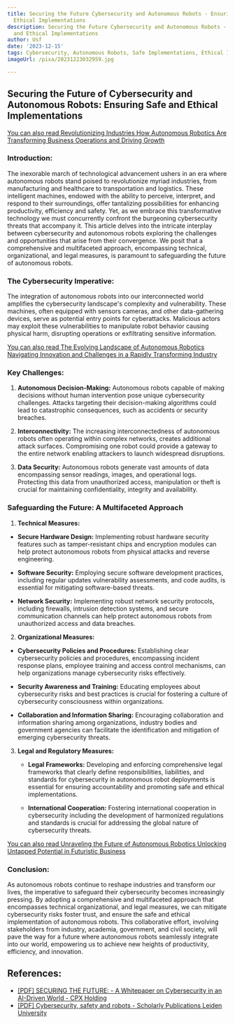 ```yaml
---
title: Securing the Future Cybersecurity and Autonomous Robots - Ensuring Safe and
  Ethical Implementations
description: Securing the Future Cybersecurity and Autonomous Robots - Ensuring Safe
  and Ethical Implementations
author: Usf
date: '2023-12-15'
tags: Cybersecurity, Autonomous Robots, Safe Implementations, Ethical Implementations
imageUrl: /pixa/20231223032959.jpg

---
```

## Securing the Future of Cybersecurity and Autonomous Robots: Ensuring Safe and Ethical  Implementations

[You can  also read Revolutionizing Industries How  Autonomous Robotics Are Transforming Business Operations  and Driving Growth](Revolutionizing%20Industries%20How%20Autonomous%20Robotics%20Are%20Transforming%20Business%20Operations%20and%20Driving%20Growth)


### Introduction:

The inexorable march of technological advancement ushers in an era  where autonomous robots stand poised to revolutionize myriad industries, from  manufacturing and healthcare to transportation  and logistics.  These intelligent machines, endowed with the ability  to perceive, interpret, and respond to their  surroundings,  offer  tantalizing possibilities for enhancing  productivity,  efficiency and safety. Yet, as  we embrace this transformative technology we  must concurrently confront the burgeoning cybersecurity threats that accompany it. This article delves into the intricate interplay between cybersecurity and autonomous robots exploring the challenges and opportunities that arise from their convergence. We posit that a comprehensive  and multifaceted approach, encompassing technical, organizational, and  legal measures,  is paramount  to safeguarding the future of autonomous robots.

### The Cybersecurity Imperative:

The  integration of autonomous robots into our interconnected world amplifies the  cybersecurity landscape's complexity and vulnerability. These machines, often equipped with sensors cameras, and other data-gathering devices, serve as  potential  entry points for cyberattacks. Malicious actors may exploit these vulnerabilities  to manipulate robot behavior causing physical harm, disrupting operations or  exfiltrating sensitive information.

[You can also read The Evolving Landscape of Autonomous  Robotics Navigating Innovation and Challenges in a Rapidly Transforming Industry](The%20Evolving%20Landscape%20of%20Autonomous%20Robotics%20Navigating%20Innovation%20and%20Challenges%20in%20a%20Rapidly%20Transforming%20Industry)


### Key Challenges:

1. **Autonomous Decision-Making:** Autonomous robots capable of making  decisions without human intervention pose unique cybersecurity challenges. Attacks targeting their decision-making algorithms  could  lead to catastrophic consequences, such as accidents or security breaches.

2. **Interconnectivity:** The increasing  interconnectedness of autonomous robots often  operating within complex  networks, creates additional attack surfaces. Compromising one robot could provide a gateway  to the entire network enabling attackers to launch widespread disruptions.

3. **Data  Security:** Autonomous robots generate vast amounts of data encompassing sensor  readings, images, and operational logs. Protecting this data from unauthorized access, manipulation or theft is crucial for maintaining confidentiality, integrity  and availability.

### Safeguarding the Future:  A Multifaceted Approach

1.  **Technical  Measures:**

   - **Secure Hardware Design:** Implementing robust hardware  security features such as tamper-resistant chips and encryption modules can help protect  autonomous robots  from physical attacks  and reverse engineering.

   - **Software Security:** Employing secure software  development practices, including regular updates vulnerability assessments, and code audits, is essential for mitigating software-based threats.

   - **Network Security:** Implementing robust network security protocols, including firewalls, intrusion detection systems, and secure communication channels can help protect autonomous robots from unauthorized access and data breaches.

2.  **Organizational Measures:**

   - **Cybersecurity Policies and Procedures:** Establishing clear cybersecurity policies and procedures,  encompassing  incident response plans, employee training and access control  mechanisms, can help organizations manage cybersecurity risks effectively.

   - **Security  Awareness and Training:** Educating employees  about cybersecurity risks  and  best practices is crucial for fostering a culture of cybersecurity consciousness within  organizations.

   - **Collaboration and Information Sharing:** Encouraging collaboration and  information sharing among organizations, industry bodies and government agencies can facilitate the identification and mitigation of emerging cybersecurity threats.

3. **Legal and  Regulatory Measures:**

    - **Legal Frameworks:** Developing  and enforcing comprehensive legal  frameworks that clearly define responsibilities, liabilities, and standards for cybersecurity in autonomous robot deployments is essential for ensuring accountability and promoting safe  and ethical implementations.

   - **International  Cooperation:** Fostering international cooperation in cybersecurity including the development of harmonized regulations and standards is crucial for addressing the global nature of cybersecurity threats.

[You can also read Unraveling the Future of Autonomous Robotics Unlocking Untapped Potential in Futuristic Business](Unraveling%20the%20Future%20of%20Autonomous%20Robotics%20Unlocking%20Untapped%20Potential%20in%20Futuristic%20Business)


### Conclusion:

As autonomous robots continue to reshape industries and transform our lives, the imperative to safeguard their cybersecurity becomes increasingly pressing.  By adopting a comprehensive and multifaceted approach that encompasses technical organizational, and legal measures, we can mitigate cybersecurity risks foster trust, and ensure the safe and ethical implementation of autonomous robots. This collaborative effort, involving stakeholders from industry,  academia, government, and civil  society,  will pave the  way for a future where autonomous robots seamlessly integrate into our world, empowering us to achieve new heights of productivity, efficiency, and innovation.

## References:
- [[PDF] SECURING THE FUTURE: - A Whitepaper on Cybersecurity in an AI-Driven World - CPX Holding](https://www.cpx.net/media/ubjpwyqp/securing-the-future-a-whitepaper-on-cybersecurity-in-an-ai-driven-world-csc-v2-final.pdf)
- [[PDF] Cybersecurity, safety and robots - Scholarly Publications Leiden University](https://scholarlypublications.universiteitleiden.nl/access/item%3A3205254/download)
